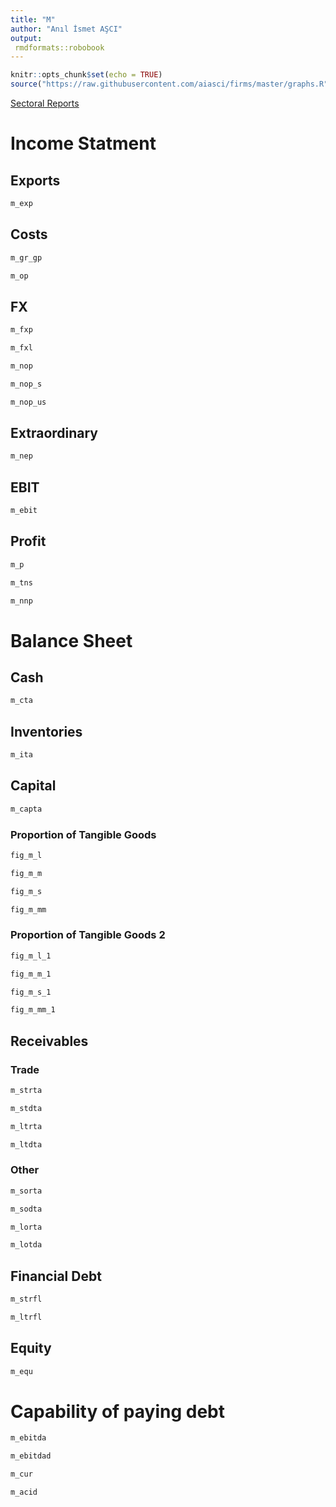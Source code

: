 ```yaml
---
title: "M"
author: "Anıl İsmet AŞCI"
output:
 rmdformats::robobook
---
```


```r
knitr::opts_chunk$set(echo = TRUE)
source("https://raw.githubusercontent.com/aiasci/firms/master/graphs.R")
```


<div><a href="https://aiasci.github.io/firms/sectoral.html">Sectoral Reports </a> </div>

# Income Statment

## Exports

```r
m_exp
```


## Costs

```r
m_gr_gp
```

```r
m_op
```


## FX

```r
m_fxp
```


```r
m_fxl
```


```r
m_nop
```

```r
m_nop_s
```

```r
m_nop_us
```


## Extraordinary

```r
m_nep
```


## EBIT

```r
m_ebit
```

## Profit

```r
m_p
```

```r
m_tns
```

```r
m_nnp
```


# Balance Sheet

## Cash

```r
m_cta
```

## Inventories

```r
m_ita
```

## Capital

```r
m_capta
```

### Proportion of Tangible Goods

```r
fig_m_l
```

```r
fig_m_m
```

```r
fig_m_s
```

```r
fig_m_mm
```

### Proportion of Tangible Goods 2

```r
fig_m_l_1
```

```r
fig_m_m_1
```

```r
fig_m_s_1
```

```r
fig_m_mm_1
```


## Receivables

### Trade

```r
m_strta
```

```r
m_stdta
```

```r
m_ltrta
```

```r
m_ltdta
```

### Other


```r
m_sorta
```

```r
m_sodta
```

```r
m_lorta
```

```r
m_lotda
```

## Financial Debt


```r
m_strfl
```

```r
m_ltrfl
```

## Equity


```r
m_equ
```

# Capability of paying debt


```r
m_ebitda
```

```r
m_ebitdad
```

```r
m_cur
```

```r
m_acid
```

